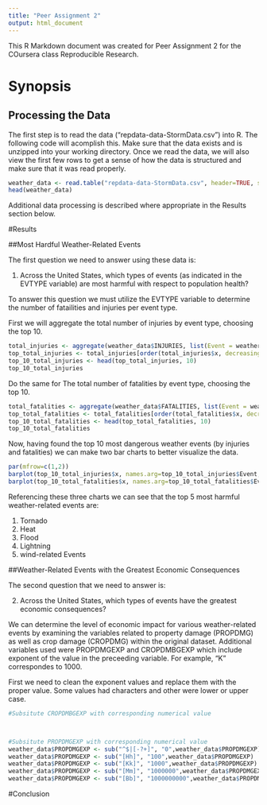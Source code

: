 ```yaml
---
title: "Peer Assignment 2"
output: html_document
---
```


This R Markdown document was created for Peer Assignment 2 for the COursera class Reproducible Research.


# Synopsis



## Processing the Data

The first step is to read the data ("repdata-data-StormData.csv") into R. The following code will acomplish this. Make sure that the data exists and is unzipped into your working directory. Once we read the data, we will also view the first few rows to get a sense of how the data is structured and make sure that it was read properly.

```r
weather_data <- read.table("repdata-data-StormData.csv", header=TRUE, sep=",")
head(weather_data)
```

Additional data processing is described where appropriate in the Results section below. 

#Results

##Most Hardful Weather-Related Events

The first question we need to answer using these data is:

1. Across the United States, which types of events (as indicated in the EVTYPE variable) are most harmful with respect to population health?

To answer this question we must utilize the EVTYPE variable to determine the number of fatailities and injuries per event type.

First we will aggregate the total number of injuries by event type, choosing the top 10.

```r
total_injuries <- aggregate(weather_data$INJURIES, list(Event = weather_data$EVTYPE), sum)
top_total_injuries <- total_injuries[order(total_injuries$x, decreasing=TRUE), ]
top_10_total_injuries <- head(top_total_injuries, 10)
top_10_total_injuries
```

Do the same for The total number of fatalities by event type, choosing the top 10. 

```r
total_fatalities <- aggregate(weather_data$FATALITIES, list(Event = weather_data$EVTYPE), sum)
top_total_fatalities <- total_fatalities[order(total_fatalities$x, decreasing=TRUE), ]
top_10_total_fatalities <- head(top_total_fatalities, 10)
top_10_total_fatalities
```

Now, having found the top 10 most dangerous weather events (by injuries and fatalities) we can make two bar charts to better visualize the data. 

```r
par(mfrow=c(1,2))
barplot(top_10_total_injuries$x, names.arg=top_10_total_injuries$Event, cex.names=0.45, las=3, main="Top 10 Events by Total Injuries", ylab="Total Number of Weather-Related Injuries", col="blue")
barplot(top_10_total_fatalities$x, names.arg=top_10_total_fatalities$Event, cex.names=0.45, las=3, main="Top 10 Events by Total Fatalities", ylab="Total Number of Weather-Related Fatalities", col="red")
```

Referencing these three charts we can see that the top 5 most harmful weather-related events are:

1) Tornado
2) Heat
3) Flood
4) Lightning 
5) wind-related Events

##Weather-Related Events with the Greatest Economic Consequences

The second question that we need to answer is:

2) Across the United States, which types of events have the greatest economic consequences?

We can determine the level of economic impact for various weather-related events by examining the variables related to property damage (PROPDMG) as well as crop damage (CROPDMG) within the original dataset. Additional variables used were PROPDMGEXP and CROPDMBGEXP which include exponent of the value in the preceeding variable. For example, "K" correspondes to 1000.

First we need to clean the exponent values and replace them with the proper value. Some values had characters and other were lower or upper case. 

```r
#Subsitute CROPDMBGEXP with corresponding numerical value



#Subsitute PROPDMGEXP with corresponding numerical value
weather_data$PROPDMGEXP <- sub("^$|[-?+]", "0",weather_data$PROPDMGEXP)
weather_data$PROPDMGEXP <- sub("[Hh]", "100",weather_data$PROPDMGEXP)
weather_data$PROPDMGEXP <- sub("[Kk]", "1000",weather_data$PROPDMGEXP)
weather_data$PROPDMGEXP <- sub("[Mm]", "1000000",weather_data$PROPDMGEXP)
weather_data$PROPDMGEXP <- sub("[Bb]", "1000000000",weather_data$PROPDMGEXP)
```



#Conclusion